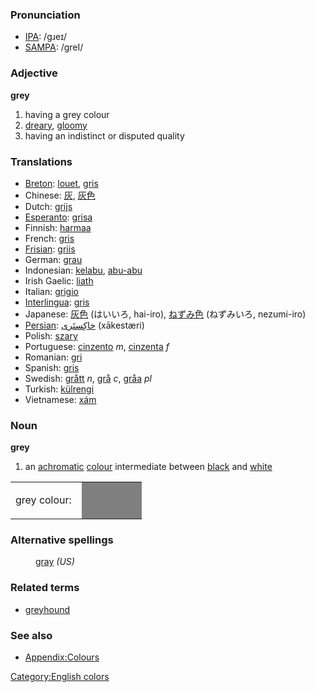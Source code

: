 ===Pronunciation===
*[[w:IPA|IPA]]: /gɹeɪ/
*[[w:SAMPA|SAMPA]]: /greI/
===Adjective===
'''grey'''

#having a grey colour
#[[dreary]], [[gloomy]]
#having an indistinct or disputed quality

===Translations===
* [[Breton]]: [[louet]], [[gris]]
* Chinese: [[灰]], [[灰色]]
* Dutch: [[grijs]]
* [[Esperanto]]: [[grisa]]
* Finnish: [[harmaa]]
* French: [[gris]]
* [[Frisian]]: [[griis]]
* German: [[grau]]
* Indonesian: [[kelabu]], [[abu|abu-abu]]
* Irish Gaelic: [[liath]]
* Italian: [[grigio]]
* [[Interlingua]]: [[gris]]
* Japanese: [[灰色]] (はいいろ, hai-iro), [[ねずみ色]] (ねずみいろ, nezumi-iro)
* [[Persian]]: [[خاكِستَری]] (xākestæri)
* Polish: [[szary]]
* Portuguese: [[cinzento]] ''m'', [[cinzenta]] ''f''
* Romanian: [[gri]]
* Spanish: [[gris]]
* Swedish: [[grått]] ''n'', [[grå]] ''c'', [[gråa]] ''pl''
* Turkish: [[külrengi]]
* Vietnamese: [[xám]]

===Noun===
'''grey'''
#an [[achromatic]] [[colour]] intermediate between [[black]] and [[white]]
<table><tr><td>grey colour: &nbsp;</td>
<td bgcolor="#7F7F7F" width="80">&nbsp; </td></tr></table>

===Alternative spellings===
:[[gray]] ''(US)''

===Related terms===
*[[greyhound]]

===See also===
*[[Wiktionary_Appendix:Colours|Appendix:Colours]]

[[Category:English colors]]